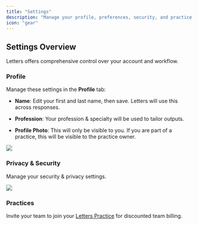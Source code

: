 ```yaml
---
title: "Settings"
description: "Manage your profile, preferences, security, and practice in Letters"
icon: "gear"
---
```


## Settings Overview

Letters offers comprehensive control over your account and workflow.

### Profile

Manage these settings in the **Profile** tab:

* **Name**: Edit your first and last name, then save. Letters will use this across responses.

* **Profession**: Your profession & specialty will be used to tailor outputs.&#x20;

* **Profile Photo**: This will only be visible to you. If you are part of a practice, this will be visible to the practice owner.

<Frame>
  <img src="/images/settings1.jpg" />
</Frame>

### Privacy & Security

Manage your security & privacy settings.

<Frame>
  <img src="/images/settings2.jpg" />
</Frame>

### Practices

Invite your team to join your [Letters Practice](https://) for discounted team billing.